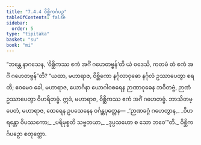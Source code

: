 ```yaml
---
title: "7.4.4 ဝိစ္ဆိကင်္ဂပဉှ"
tableOfContents: false
sidebar:
  order: 5
type: "tipitaka"
basket: "su"
book: "mi"
---
```



<DynamicBreadcrumb />

<Division number="258" book="mi">

<Paragraph number="1846" book="mi">
“ဘန္တေ နာဂသေန, ‘ဝိစ္ဆိကဿ ဧကံ အင်္ဂံ ဂဟေတဗ္ဗန်’တိ ယံ ဝဒေသိ, ကတမံ တံ ဧကံ အင်္ဂံ ဂဟေတဗ္ဗန်”တိ? “ယထာ, မဟာရာဇ, ဝိစ္ဆိကော နင်္ဂုလာဝုဓော နင်္ဂုလံ ဥဿာပေတွာ စရတိ; ဧဝမေဝ ခေါ, မဟာရာဇ, ယောဂိနာ ယောဂါဝစရေန ဉာဏာဝုဓေန ဘဝိတဗ္ဗံ, ဉာဏံ ဥဿာပေတွာ ဝိဟရိတဗ္ဗံ. ဣဒံ, မဟာရာဇ, ဝိစ္ဆိကဿ ဧကံ အင်္ဂံ ဂဟေတဗ္ဗံ. ဘာသိတမ္ပေတံ, မဟာရာဇ, ထေရေန ဥပသေနေန ဝင်္ဂန္တပုတ္တေန—
</Paragraph>

<Paragraph number="1847" type="verses" book="mi">
_‘ဉာဏခဂ္ဂံ ဂဟေတွာန,_  
_ဝိဟရန္တော ဝိပဿကော;_  
_ပရိမုစ္စတိ သဗ္ဗဘယာ,_  
_ဒုပ္ပသဟော စ သော ဘဝေ’”တိ._  


</Paragraph>
</Division>

<Paragraph number="1848" type="center" book="mi">
ဝိစ္ဆိကင်္ဂပဉှော စတုတ္ထော.
</Paragraph>